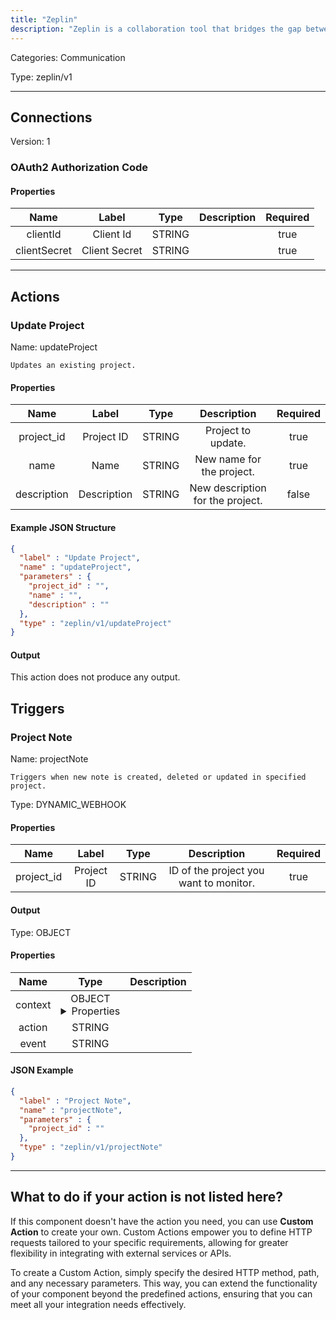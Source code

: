 ```yaml
---
title: "Zeplin"
description: "Zeplin is a collaboration tool that bridges the gap between designers and developers by providing a platform to share, organize, and translate design files into development."
---
```



Categories: Communication


Type: zeplin/v1

<hr />



## Connections

Version: 1


### OAuth2 Authorization Code

#### Properties

|      Name       |      Label     |     Type     |     Description     | Required |
|:---------------:|:--------------:|:------------:|:-------------------:|:--------:|
| clientId | Client Id | STRING |  | true |
| clientSecret | Client Secret | STRING |  | true |





<hr />


## Actions


### Update Project
Name: updateProject

`Updates an existing project.`

#### Properties

|      Name       |      Label     |     Type     |     Description     | Required |
|:---------------:|:--------------:|:------------:|:-------------------:|:--------:|
| project_id | Project ID | STRING | Project to update. | true |
| name | Name | STRING | New name for the project. | true |
| description | Description | STRING | New description for the project. | false |

#### Example JSON Structure
```json
{
  "label" : "Update Project",
  "name" : "updateProject",
  "parameters" : {
    "project_id" : "",
    "name" : "",
    "description" : ""
  },
  "type" : "zeplin/v1/updateProject"
}
```

#### Output

This action does not produce any output.





## Triggers


### Project Note
Name: projectNote

`Triggers when new note is created, deleted or updated in specified project.`

Type: DYNAMIC_WEBHOOK

#### Properties

|      Name       |      Label     |     Type     |     Description     | Required |
|:---------------:|:--------------:|:------------:|:-------------------:|:--------:|
| project_id | Project ID | STRING | ID of the project you want to monitor. | true |


#### Output



Type: OBJECT


#### Properties

|     Name     |     Type     |     Description     |
|:------------:|:------------:|:-------------------:|
| context | OBJECT <details> <summary> Properties </summary> &#123;STRING\(id), STRING\(type), &#123;STRING\(id), STRING\(status), [&#123;STRING\(id), &#123;STRING\(id), STRING\(email), STRING\(username)&#125;\(author), STRING\(content)&#125;]\(comments)&#125;\(data)&#125; </details> |  |
| action | STRING |  |
| event | STRING |  |




#### JSON Example
```json
{
  "label" : "Project Note",
  "name" : "projectNote",
  "parameters" : {
    "project_id" : ""
  },
  "type" : "zeplin/v1/projectNote"
}
```


<hr />


## What to do if your action is not listed here?

If this component doesn't have the action you need, you can use **Custom Action** to create your own. Custom Actions empower you to define HTTP requests tailored to your specific requirements, allowing for greater flexibility in integrating with external services or APIs.

To create a Custom Action, simply specify the desired HTTP method, path, and any necessary parameters. This way, you can extend the functionality of your component beyond the predefined actions, ensuring that you can meet all your integration needs effectively.

